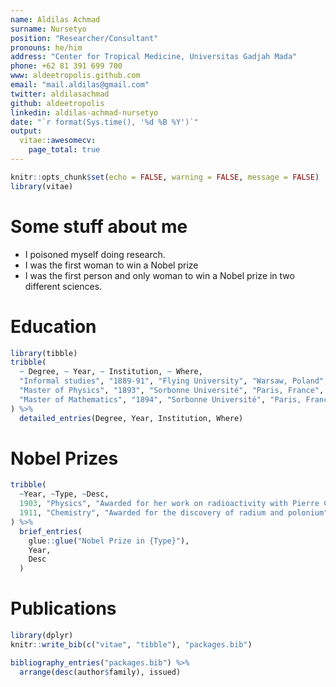 ```yaml
---
name: Aldilas Achmad
surname: Nursetyo
position: "Researcher/Consultant"
pronouns: he/him
address: "Center for Tropical Medicine, Universitas Gadjah Mada"
phone: +62 81 391 699 700
www: aldeetropolis.github.com
email: "mail.aldilas@gmail.com"
twitter: aldilasachmad
github: aldeetropolis
linkedin: aldilas-achmad-nursetyo
date: "`r format(Sys.time(), '%d %B %Y')`"
output:
  vitae::awesomecv:
    page_total: true
---
```


```r
knitr::opts_chunk$set(echo = FALSE, warning = FALSE, message = FALSE)
library(vitae)
```

# Some stuff about me

 * I poisoned myself doing research.
 * I was the first woman to win a Nobel prize
 * I was the first person and only woman to win a Nobel prize in two different sciences.

# Education

```r
library(tibble)
tribble(
  ~ Degree, ~ Year, ~ Institution, ~ Where,
  "Informal studies", "1889-91", "Flying University", "Warsaw, Poland",
  "Master of Physics", "1893", "Sorbonne Université", "Paris, France",
  "Master of Mathematics", "1894", "Sorbonne Université", "Paris, France"
) %>%
  detailed_entries(Degree, Year, Institution, Where)
```

# Nobel Prizes

```r
tribble(
  ~Year, ~Type, ~Desc,
  1903, "Physics", "Awarded for her work on radioactivity with Pierre Curie and Henri Becquerel",
  1911, "Chemistry", "Awarded for the discovery of radium and polonium"
) %>%
  brief_entries(
    glue::glue("Nobel Prize in {Type}"),
    Year,
    Desc
  )
```

# Publications

```r
library(dplyr)
knitr::write_bib(c("vitae", "tibble"), "packages.bib")

bibliography_entries("packages.bib") %>%
  arrange(desc(author$family), issued)
```

